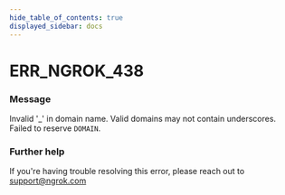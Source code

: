 ```yaml
---
hide_table_of_contents: true
displayed_sidebar: docs
---
```



# ERR_NGROK_438

### Message

Invalid '\_' in domain name. Valid domains may not contain underscores. Failed to reserve `DOMAIN`.

<ErrorDetails error="err_ngrok_438" />

### Further help

If you're having trouble resolving this error, please reach out to [support@ngrok.com](mailto:support@ngrok.com?subject=Help%20with%20ERR_NGROK_438)

